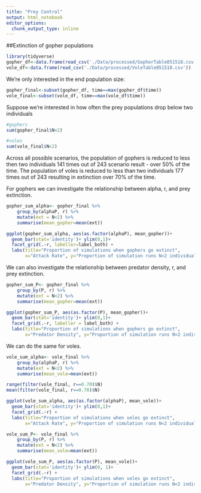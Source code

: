 ```yaml
---
title: "Prey Control"
output: html_notebook
editor_options: 
  chunk_output_type: inline
---
```

##Extinction of gopher populations
```r
library(tidyverse)
gopher_df<-data.frame(read_csv('./Data/processed/GopherTable051518.csv'))
vole_df<-data.frame(read_csv('./Data/processed/VoleTable051518.csv'))
```

We're only interested in the end population size:
```r
gopher_final<-subset(gopher_df, time==max(gopher_df$time))
vole_final<-subset(vole_df, time==max(vole_df$time))
```


Suppose we're interested in how often the prey populations drop below two individuals
```r
#gophers
sum(gopher_final$N<2)

#voles
sum(vole_final$N<2)
```
Across all possible scenarios, the population of gophers is reduced to less then two individuals 141 times out of 243 scenario result - over 50% of the time. The population of voles is reduced to less than two individuals 177 times out of 243 resulting in extinction over 70% of the time.

For gophers we can investigate the relationship between alpha, r, and prey extinction.
```r
gopher_sum_alpha<- gopher_final %>%
    group_by(alphaP, r) %>%
    mutate(ext = N<2) %>%
    summarise(mean_gopher=mean(ext))

ggplot(gopher_sum_alpha, aes(as.factor(alphaP), mean_gopher))+
  geom_bar(stat='identity')+ ylim(0,1)+
  facet_grid(.~r, labeller=label_both) +
  labs(title="Proportion of simulations when gophers go extinct", 
       x="Attack Rate", y="Proportion of simulation runs N<2 individuals")
```

We can also investigate the relationship between predator density, r, and prey extinction.
```r
gopher_sum_P<- gopher_final %>%
    group_by(P, r) %>%
    mutate(ext = N<2) %>%
    summarise(mean_gopher=mean(ext))

ggplot(gopher_sum_P, aes(as.factor(P), mean_gopher))+
  geom_bar(stat='identity')+ ylim(0,1)+
  facet_grid(.~r, labeller = label_both) +
  labs(title="Proportion of simulations when gophers go extinct", 
       x="Predator Density", y="Proportion of simulation runs N<2 individuals")
```

We can do the same for voles.
```r
vole_sum_alpha<- vole_final %>%
    group_by(alphaP, r) %>%
    mutate(ext = N<2) %>%
    summarise(mean_vole=mean(ext))

range(filter(vole_final, r==0.70)$N)
mean(filter(vole_final, r==0.70)$N)

ggplot(vole_sum_alpha, aes(as.factor(alphaP), mean_vole))+
  geom_bar(stat='identity')+ ylim(0,1)+
  facet_grid(.~r) +
  labs(title="Proportion of simulations when voles go extinct", 
       x="Attack Rate", y="Proportion of simulation runs N<2 individuals")

vole_sum_P<- vole_final %>%
    group_by(P, r) %>%
    mutate(ext = N<2) %>%
    summarise(mean_vole=mean(ext))

ggplot(vole_sum_P, aes(as.factor(P), mean_vole))+
  geom_bar(stat='identity')+ ylim(0, 1)+
  facet_grid(.~r) +
  labs(title="Proportion of simulations when voles go extinct", 
       x="Predator Density", y="Proportion of simulation runs N<2 individuals")
```



